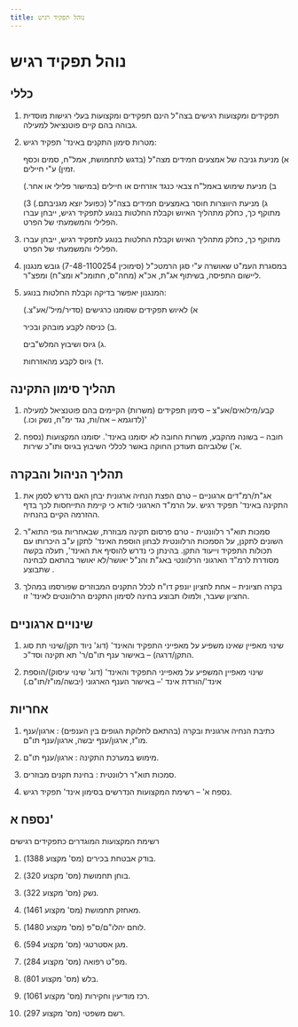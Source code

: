 ```yaml
---
title: נוהל תפקיד רגיש
---
```



# נוהל תפקיד רגיש

## כללי

1) תפקידים ומקצועות רגישים בצה"ל הינם תפקידים ומקצועות בעלי רגישות מוסדית גבוהה בהם קיים פוטנציאל למעילה. 

2) מטרות סימון התקנים באינד' תפקיד רגיש: 

   א) מניעת גניבה של אמצעים חמידים מצה"ל (בדגש לתחמושת, אמל"ח, סמים וכסף זמין) ע"י חיילים. 

   ב) מניעת שימוש באמל"ח צבאי כנגד אזרחים או חיילים (במישור פלילי או אחר.) 

   ג) מניעת היווצרות חוסר באמצעים חמידים בצה"ל (כפועל יוצא מגניבתם.) 3) מתוקף כך, כחלק מתהליך האיוש וקבלת החלטות בנוגע לתפקיד רגיש, ייבחן עברו הפלילי והמשמעתי של הפרט. 

3) מתוקף כך, כחלק מתהליך האיוש וקבלת החלטות בנוגע לתפקיד רגיש, ייבחן עברו הפלילי והמשמעתי של הפרט. 

4) במסגרת העמ"ט שאושרה ע"י סגן הרמטכ"ל (סימוכין 7-48-1100254) גובש מנגנון ליישום התפיסה, בשיתוף אג"ת, אכ"א (מחה"ס, חתומכ"א ומצ"ח) ומפצ"ר. 

5) המנגנון יאפשר בדיקה וקבלת החלטות בנוגע: 

   א) לאיוש תפקידים שסומנו כרגישים (סדיר/מיל'/אע"צ.) 

   ב) כניסה לקבע מובהק ובכיר.
    
   ג) גיוס ושיבוץ המלש"בים. 

   ד) גיוס לקבע מהאזרחות. 

## תהליך סימון התקינה

1) קבע/מילואים/אע"צ – סימון תפקידים (משרות) הקיימים בהם פוטנציאל למעילה 
(לדוגמא – אח/ות, נגד ימ"ח, נשק וכו.)' 

2) חובה – בשונה מהקבע, משרות החובה לא יסומנו באינד'. יסומנו המקצועות  (נספח א') שלגביהם תעודכן החוקה באשר לכללי השיבוץ בגיוס ותו"כ שירות. 

## תהליך הניהול והבקרה 

1) אג"ת/רמ"דים ארגוניים – טרם הפצת הנחיה ארגונית יבחן האם נדרש לסמן את התקינה באינד' תפקיד רגיש .על הרמ"ד הארגוני לוודא כי קיימת התייחסות לכך בדף ההזרמה הקיים בהנחיה. 

2) סמכות תוא"ר רלוונטית  - טרם פרסום תקינה מבוזרת, שבאחריות גופי התוא"ר השונים לתקנן, על הסמכות הרלוונטית לבחון הוספת האינד' לתקן ע"ב היכרותו עם תכולות התפקיד וייעוד התקן. בהינתן כי נדרש להוסיף את האינד', תעלה בקשה מסודרת לרמ"ד הארגוני הרלוונטי באג"ת והנ"ל יאושר/לא יאושר בהתאם לבחינה שתבוצע . 

3) בקרה חציונית – אחת לחציון יונפק דו"ח לכלל התקנים המבוזרים שפורסמו במהלך החציון שעבר, ולמולו תבוצע בחינה לסימון התקנים הרלוונטים לאינד' זו. 

## שינויים ארגוניים

1) שינוי מאפיין שאינו משפיע על מאפייני התפקיד והאינד' (דוג' ניוד תקן/שינוי תת סוג התקן/דרגה) – באישור ענף תו"ם/ר' תא תקינה וסד"כ. 

2) שינוי מאפיין המשפיע על מאפייני התפקיד והאינד' (דוג' שינוי עיסוק)/הוספת אינד'/הורדת אינד '– באישור הענף הארגוני (יבשה/מו"ז/תו"ם.) 

## אחריות

1) כתיבת הנחיה ארגונית ובקרה (בהתאם לחלוקת הגופים בין הענפים) : ארגון/ענף מו"ז, ארגון/ענף יבשה, ארגון/ענף תו"ם. 

2) מימוש במערכת התקינה : ארגון/ענף תו"ם. 

3) סמכות תוא"ר רלוונטית : בחינת תקנים מבוזרים. 

4) נספח א' – רשימת המקצועות הנדרשים בסימון אינד' תפקיד רגיש. 

## נספח א'

רשימת המקצועות המוגדרים כתפקידים רגישים

1)	בודק אבטחת בכירים (מס' מקצוע 1388). 

2)	בוחן תחמושת (מס' מקצוע 320). 

3)	נשק (מס' מקצוע 322). 

4)	מאחזק תחמושת (מס' מקצוע 1461). 

5)	לוחם יהלו"ם/ס"פ (מס' מקצוע 1480). 

6)	מגן אסטרטגי (מס' מקצוע 594). 

7)	מפ"ט רפואה (מס' מקצוע 284). 

8)	בלש (מס' מקצוע 801). 

9)	רכז מודיעין וחקירות (מס' מקצוע 1061). 

10)	רשם משפטי (מס' מקצוע 297). 

<EditPage />